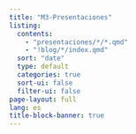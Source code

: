 ```yaml
---
title: "M3-Presentaciones"
listing:
  contents:
    - "presentaciones/*/*.qmd"
    - "!blog/*/index.qmd"
  sort: "date"
  type: default
  categories: true
  sort-ui: false
  filter-ui: false
page-layout: full
lang: es
title-block-banner: true
---
```

